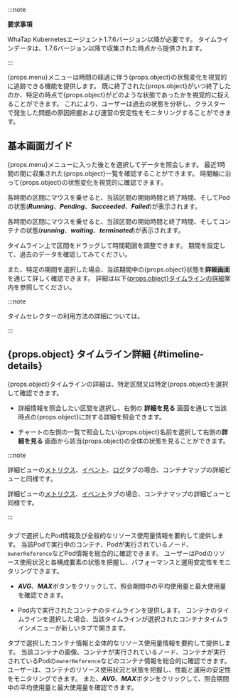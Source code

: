 :::note 

**要求事項**

WhaTap Kubernetesエージェント1.7.6バージョン以降が必要です。 タイムラインデータは、1.7.6バージョン以降で収集された時点から提供されます。

:::

<UI>{props.menu}</UI>メニューは時間の経過に伴う{props.object}の状態変化を視覚的に追跡できる機能を提供します。 既に終了された{props.object}がいつ終了したのか、特定の時点で{props.object}がどのような状態であったかを視覚的に捉えることができます。 これにより、ユーザーは過去の状態を分析し、クラスターで発生した問題の原因把握および運営の安定性をモニタリングすることができます。

## 基本画面ガイド

<UI>{props.menu}</UI>メニューに入った後<Cmdname sid="TTL06740" className="uitext" />と<Cmdname sid="TTL08842" className="uitext" />を選択してデータを照会します。 最近1時間の間に収集された{props.object}一覧を確認することができます。 時間軸に沿って{props.object}の状態変化を視覚的に確認できます。

<InDoc pages="pod-timeline">

各時間の区間にマウスを乗せると、当該区間の開始時間と終了時間、そしてPodの状態(***Running***、***Pending***、***Succeeded***、***Failed***)が表示されます。 

<ImgLang img="k8s-pod-timeline.png" desc="Pod タイムライン1" />

</InDoc>

<InDoc pages="container-timeline">

各時間の区間にマウスを乗せると、当該区間の開始時間と終了時間、そしてコンテナの状態(***running***、***waiting***、***terminated***)が表示されます。 

<ImgLang img="k8s-container-timeline.png" desc="コンテナタイムライン1" />

</InDoc>

タイムライン上で区間をドラッグして時間範囲を調整できます。 期間を設定して、過去のデータを確認してみてください。

<InDoc pages="pod-timeline">

<ImgLang img="k8s-pod-timeline-drag.png" desc="Pod タイムライン2" />

</InDoc>

<InDoc pages="container-timeline">

<ImgLang img="k8s-container-timeline-drag.png" desc="コンテナタイムライン2" />

</InDoc>

また、特定の期間を選択した場合、当該期間中の{props.object}状態を**詳細画面**を通じて詳しく確認できます。 詳細は以下[{props.object}タイムラインの詳細](#timeline-details)案内を参照してください。 

:::note 

タイムセレクターの利用方法の詳細については。

:::

## {props.object} タイムライン詳細 {#timeline-details}

{props.object}タイムラインの詳細は、特定区間又は特定{props.object}を選択して確認できます。 

<InDoc pages="pod-timeline">

<ImgLang img="k8s-pod-timeline-details.png" desc="Pod タイムライン詳細" />

</InDoc>

<InDoc pages="container-timeline">

<ImgLang img="k8s-container-timeline-details.png" desc="コンテナタイムライン詳細" />

</InDoc>

- 詳細情報を照会したい区間を選択し、右側の **詳細を見る** 画面を通じて当該時点の{props.object}に対する詳細を照会できます。

- チャートの左側の一覧で照会したい{props.object}名前を選択して右側の**詳細を見る** 画面から該当{props.object}の全体の状態を見ることができます。

:::note 

<InDoc pages="container-timeline">

詳細ビューの[メトリクス](container-map-metrics)、[イベント](container-map-event)、[ログ](container-map-log)タブの場合、コンテナマップの詳細ビューと同様です。

</InDoc>

<InDoc pages="pod-timeline">

詳細ビューの[メトリクス](container-map-metrics)、[イベント](container-map-event)タブの場合、コンテナマップの詳細ビューと同様です。

</InDoc>

:::

### <Cmdname sid="overview" className="uitext" />

<InDoc pages="pod-timeline">

<Cmdname sid="overview" className="uitext" />タブで選択したPod情報及び全般的なリソース使用量情報を要約して提供します。 当該Podで実行中のコンテナ、Podが実行されているノード、`ownerReference`などPod情報を総合的に確認できます。 ユーザーはPodのリソース使用状況と各構成要素の状態を把握し、パフォーマンスと運用安定性をモニタリングできます。

- ***AVG***、***MAX***ボタンをクリックして、照会期間中の平均使用量と最大使用量を確認できます。

- Pod内で実行されたコンテナのタイムラインを提供します。 コンテナのタイムラインを選択した場合、当該タイムラインが選択された<UI>コンテナタイムライン</UI>メニューが新しいタブで開きます。

</InDoc>

<InDoc pages="container-timeline">

<Cmdname sid="overview" className="uitext" />タブで選択したコンテナ情報と全体的なリソース使用量情報を要約して提供します。 当該コンテナの画像、コンテナが実行されているノード、コンテナが実行されているPodの`ownerReference`などのコンテナ情報を総合的に確認できます。 ユーザーは、コンテナのリソース使用状況と状態を把握し、性能と運用の安定性をモニタリングできます。 また、***AVG***、***MAX***ボタンをクリックして、照会期間中の平均使用量と最大使用量を確認できます。

</InDoc>
